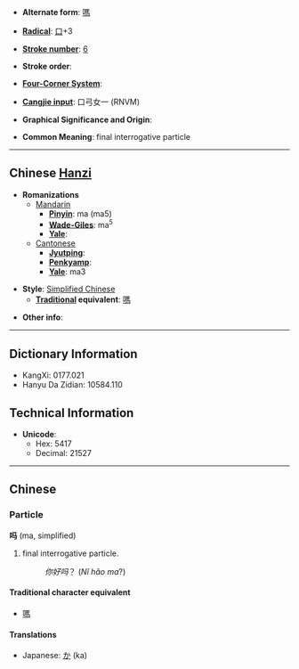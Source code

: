 * '''Alternate form''': [[嗎]]

* '''[[Wiktionary:Chinese radical index| Radical]]''': [[Wiktionary:Chinese radical index 口|口]]+3

* '''[[Wiktionary:Chinese total strokes index|Stroke number]]''': [[Wiktionary:Chinese total strokes index 6|6]]

* '''Stroke order''': 

* '''[[Wiktionary:Chinese four corner index|Four-Corner System]]''': 

* '''[[Wiktionary:Chinese Cangjie index|Cangjie input]]''': 口弓女一 (RNVM)

* '''Graphical Significance and Origin''': 

* '''Common Meaning''': final interrogative particle

----

== Chinese [[Hanzi]] ==

* '''Romanizations'''
** [[Mandarin]]
*** '''[[Pinyin]]''': ma (ma5)
*** '''[[Wade-Giles]]''': ma<sup>5</sup>
*** '''[[Yale]]''': 
**[[Cantonese]]
***'''[[Jyutping]]''':
***'''[[Penkyamp]]''': 
***'''[[Yale]]''': ma3

* '''Style''': [[Simplified Chinese]] 
** '''[[Traditional Chinese|Traditional]] equivalent''': [[嗎]]

* '''Other info''': 

----

== Dictionary Information ==

* KangXi: 0177.021
* Hanyu Da Zidian: 10584.110

== Technical Information ==

* '''Unicode''':
** Hex: 5417
** Decimal: 21527

----

==Chinese==
===Particle===
'''吗''' (ma, simplified)

# final interrogative particle.
#:''你好吗''？ (''Nǐ hǎo ma''?)

====Traditional character equivalent====
*[[嗎]]

====Translations====
*Japanese: [[か]] (ka)
